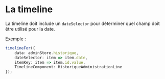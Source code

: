 
<Meta title="Listes et recherche/Composants de listes/timelineFor" />

# La timeline

La timeline doit include un `dateSelector` pour déterminer quel champ doit être utilisé pour la date.

Exemple :

```ts
timelineFor({
    data: adminStore.historique,
    dateSelector: item => item.date,
    itemKey: item => item.id.value,
    TimelineComponent: HistoriqueAdministrationLine
});
```
